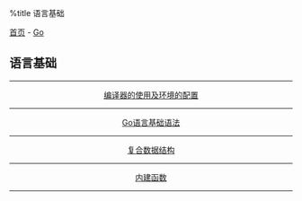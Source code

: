 %title 语言基础

[[../../../index|首页]] - [[../index|Go]]
==语言基础==
----
<center>
[[compiler|编译器的使用及环境的配置]]
----
[[base|Go语言基础语法]]
----
[[complex_data_structure|复合数据结构]]
----
[[in_func|内建函数]]
</center>
----
